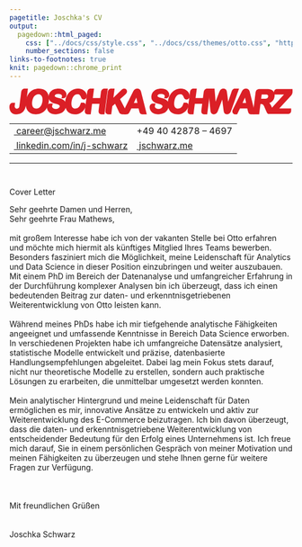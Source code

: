 ```yaml
---
pagetitle: Joschka's CV
output:
  pagedown::html_paged:
    css: ["../docs/css/style.css", "../docs/css/themes/otto.css", "https://use.fontawesome.com/releases/v6.1.1/css/all.css"]
    number_sections: false
links-to-footnotes: true
knit: pagedown::chrome_print
---
```


<!-- disable phone number linking in Mobile Safari? -->
<meta name="format-detection" content="telephone=no">

<!-- Load CSS & Fonts -->
<!-- see lhi.css -->

<!-- CONTENT -->
<div class="cv-page-wrapper">
<div class="cv-head-wrapper">
<div class="cv-head-left">
<div class="svg-container-outer">
<svg xmlns="http://www.w3.org/2000/svg" viewBox="0 0 2419.2 219.3">
<style type="text/css">
.st0{fill:#DB1F26;}
</style>
<path class="st0" d="M2260.5,216.2c-10.5,0-23.8,0-23.8,0s-7.8-19.8-6.3-31.1c0.4-3.1,1.3-6.1,2.6-8.8c1.2-2.4,2.7-4.8,4.4-6.9		c1.5-1.8,3.4-4,5.8-6.7c2.3-2.6,4.4-4.8,6.1-6.7L2346,50.1h-61.7c-8.1,0-23.7,0-23.7,0s-1.1-15.4,0-24.1c0.9-6.7,3.8-12.2,8.6-16.4		c4.8-4.2,11.2-6.3,18.9-6.3h130.4c0,0,1.2,20.5,0,29.7c-1,7.8-3.3,14.3-6.9,19.2c-3,4.2-8.4,10.5-16.7,19.4l-89.4,97.5h77.8		c8.1,0,23.7,0,23.7,0s1.2,15,0,24c-0.9,6.8-3.8,12.4-8.6,16.6c-4.8,4.1-11.1,6.2-19,6.2L2260.5,216.2z"/>
<path class="st0" d="M2223.6,216.2c-6.2,0-12.1,0-15.5-1.9c-3-1.6-6.3-6.4-8.5-10.7c-1.7-3.4-3.9-8.2-6.7-14.6l-11.5-26.4		c-3.9-9.2-7.4-16.1-10.6-20.7c-2.7-3.8-5.4-6.3-8.1-7.6c-3-1.3-7.2-2-12.5-2h-5.5l-11.1,87c0,0-18.4,0-26.1,0c-11.1,0-20,0-20,0		s-5.2-23.6-3.9-33.7L2102.9,35c1.4-10.5,4.8-18.5,10.4-23.7c5.7-5.3,13.7-8,23.9-8h60.4c8.7,0,16.2,0.4,22.3,1.2		c6.7,0.9,12.8,2.7,18.1,5.4c6.5,3.1,12.2,7.6,16.7,13.4c4.6,5.8,7.8,12.5,9.5,20.1c1.7,7.3,2,15.1,1,23.2		c-2.1,16.4-8.4,29.9-18.5,39.9c-6.8,6.7-15.6,12.1-26.1,16.2c2.2,2.4,4.3,5.1,6.4,8c5.3,7.7,10,16,13.9,24.7		c3.8,8.6,6.7,16.5,8.6,23.5c2.1,8,2.9,13.2,2.4,17c-0.5,4-2.2,7.9-4.9,11.6c-2.7,3.6-10,8.5-10,8.5S2228.4,216.2,2223.6,216.2z		 M2174.2,86.9c8.2,0,15.1-0.7,20.7-2.2c4.8-1.2,8.4-3.2,11-6c2.5-2.6,4-6.5,4.7-11.6c0.5-3.8,0.1-6.9-1.2-9.5		c-1.2-2.4-3-4.1-5.6-5.4c-1.1-0.5-5.7-2.1-21.6-2.1h-26.8l-4.7,36.8H2174.2z"/>
<path class="st0" d="M2062.9,219.3c-4.4,0-8.3-0.9-11.5-2.8c-3.2-1.8-5.8-4.3-7.7-7.5c-1.6-2.6-3-6.2-4.4-10.9		c-1.1-4-2.1-7.6-2.9-10.7l-4.1-18.2h-62.4l-24.1,50c0,0-7,0-17.1,0c-7.1,0-13.4-2.9-18.1-8.5c-4.7-5.5-6.6-12-5.7-19		c0.4-3.4,1.4-7,2.9-10.5c1.3-3.1,3.2-7.1,5.9-12.4l63.3-127c1.8-3.6,4-8,6.5-13.1c2.8-5.6,5.6-10.3,8.5-14.1		c3.3-4.3,7.3-7.8,12.1-10.5c5-2.8,10.8-4.2,17.4-4.2c6.8,0,12.6,1.5,17.2,4.5c4.4,2.9,7.9,6.7,10.2,11.3c2,3.8,3.6,8,4.7,12.4		c1,3.9,2.2,9,3.7,15.3l31.6,126.1c2.8,10.8,3.1,24.1,3.1,24.1l-0.5,25.6C2091.3,219.3,2070.1,219.3,2062.9,219.3z M2022.4,122.5		l-9.7-45.6l-21.2,45.6H2022.4z"/>
<path class="st0" d="M1859.2,219.3c-8,0-14.4-2.4-19.1-7c-4.2-4.2-6.9-9-8.1-14.4c-0.9-4.1-2-10.6-3.3-20.1l-10.4-83.7l-32.9,85.6		c-3.6,9.2-6.3,15.7-8.3,19.8c-2.4,5-6.1,9.5-10.9,13.3c-5.3,4.3-11.9,6.5-19.6,6.5c-6.3,0-11.6-1.4-15.7-4.2		c-4.1-2.8-7.3-6.6-9.3-11.5c-1.7-4-2.9-8.8-3.6-14.1c-0.6-4.5-1.1-8.9-1.5-12.9l-13.6-131.7c-0.9-8.3-1.1-14.7-0.5-19.4		c0.9-7.1,9.3-25.4,9.3-25.4s11.7,0,18.8,0c13.9,0,21.7,0,21.7,0l9.3,111.6l27.3-71.7c3.2-8.5,5.8-14.9,8.1-19.5		c2.7-5.4,6.6-10.1,11.6-14c5.5-4.3,12.4-6.5,20.5-6.5c8.7,0,15.5,2.5,20.2,7.6c4.1,4.4,6.8,9.3,7.9,14.6c0.9,4.1,1.9,10.6,3.1,19.7		l8.8,70.2l26.8-79.1c2-6.3,3.8-11.1,5.4-14.7c1.9-4.4,4.8-8.5,8.6-11.9c4.5-4.2,10.3-6.3,17.4-6.3c7.3,0,35.1,0,35.1,0		s-13.9,38.2-17,46.9l-47.5,131.7c-3.3,9.2-6,15.8-8,20.2c-2.4,5.3-6,9.9-10.6,13.8C1874,217.1,1867.2,219.3,1859.2,219.3z"/>
<path class="st0" d="M1663.5,219.3c-10.6,0-16.5-5.3-19.6-9.7c-4.1-5.9-5.4-13.8-4.1-24l7.2-56.2h-63l-11.5,89.9c0,0-18.5,0-26.3,0		c-10.6,0-16.5-5.3-19.6-9.7c-4.1-5.9-5.4-13.8-4.1-24l19.9-154.1c1.3-9.8,4.5-17.5,9.5-22.8c5.4-5.7,12.4-8.6,20.4-8.6		c8.3,0,28.6,0,28.6,0l-10.5,80.1h63l6.3-48.6c1.3-9.8,4.5-17.5,9.7-22.9c5.5-5.6,12.4-8.6,20.2-8.6c8.3,0,28.6,0,28.6,0		l-28.4,219.3C1689.8,219.3,1671.3,219.3,1663.5,219.3z"/>
<path class="st0" d="M1438.3,219.3c-10.3,0-19.8-1.1-28.1-3.2c-8.6-2.2-16.4-5.7-23.2-10.4c-6.8-4.7-12.8-11-17.9-18.6		c-4.5-6.8-8.1-14.5-10.8-22.8c-2.6-8.2-4.3-17.1-4.9-26.4c-0.6-9.1-0.3-18.9,1-29.2c2.1-16.6,6.4-31.7,12.6-44.9		c6.3-13.3,14.5-24.9,24.3-34.4c9.9-9.6,21.1-17,33.5-22c12.3-5,25.3-7.6,38.5-7.6c16.3,0,30.7,3.6,42.7,10.6		c12.1,7.1,21.1,16.1,26.8,26.7c5.8,10.8,8.1,21.4,6.8,31.5c-0.8,6.4-3.7,12.1-8.5,16.9c-5,5-11.1,7.7-17.6,7.7		c-7.3,0-12.9-2.2-16.7-6.6c-2.8-3.2-5.3-8.1-7.9-15c-3-8.2-6.9-14.3-11.6-18.1c-4.4-3.6-10.3-5.3-17.9-5.3		c-12.8,0-23.4,5.1-32.4,15.6c-9.5,11-15.7,27.3-18.4,48.2c-1.8,14-1.5,25.7,0.9,34.7c2.2,8.3,5.8,14.2,11,18		c5.2,3.9,11.7,5.8,19.7,5.8c9,0,16.6-2.3,23.3-6.9c6.8-4.7,12.5-12,17-21.4c2.6-5.8,8.8-22.5,8.8-22.5s8.7,0,18.4,0		c6.9,0,12.9,2.8,17.3,8c4.3,5.1,6,11.6,5.1,18.8c-0.9,7.2-3.6,15-7.8,23.1c-4.2,8-10.2,15.9-17.9,23.4c-7.8,7.7-17.4,14-28.5,18.8		C1464.8,216.9,1452.1,219.3,1438.3,219.3z"/>
<path class="st0" d="M1272.2,50.4c5-3.5,11.3-5.1,19.2-5.2c26.7-0.4,34.9,7.9,35.9,17.9c0.5,5.2-5.4,20.1-5.4,20.1s7.5,0,16,0	c7,0,13.4-2.9,18.6-8.3c4.9-5.1,7.8-11,8.6-17.5c0.8-6.4,0.1-13-2.1-19.7c-2.2-6.6-6.2-12.9-11.8-18.8c-5.6-5.8-13-10.5-22-13.9	c-8.8-3.3-19.4-5-31.7-5c-15.1,0-28.9,2.5-40.9,7.4c-12.3,5-22.4,12.4-29.8,21.9c-7.5,9.5-12.1,20.6-13.7,32.9	c-1.7,13.1,0.1,24.4,5.2,33.6c5,9,12.5,16.2,22.3,21.4c8.9,4.7,20.1,8.9,33.5,12.3c7.4,1.9,32.1,7.1,33.9,19.5	c1.3,8.7-9.3,21.1-24.5,24c-13.6,2.6-26.9-1.7-32.6-5.9c-5.3-3.9-8.8-8.7-8.8-14.3c0-2.7,6.4-25.4,6.4-25.4s-16.8,0-23.1,0	c-7,0-13.4,2.6-18.5,7.5c-5,4.8-8,10.6-8.8,17.4c-1.3,9.9,0.5,20,5.3,30.2c4.7,10.1,11.6,18.3,20.6,24.5	c12.2,8.2,28.4,12.4,48.1,12.4c16.3,0,31-3,43.7-8.8c13-5.9,23.5-14.3,31.3-24.9c7.8-10.6,12.6-22.6,14.3-35.8	c1.4-11.2,0.7-20.9-2.1-29c-2.9-8.2-7.7-15.1-14.1-20.5c-6-5-13.5-9.3-22.3-12.7c-8.2-3.2-17.6-6.2-27.9-8.8	c-7.7-2.2-13.3-3.8-16.6-4.9c-2.8-0.9-5.5-2.3-8.2-3.9c-2.1-1.3-3.5-2.7-4.5-4.4c-0.7-1.2-0.9-2.8-0.6-4.8	C1265.3,56.8,1267.7,53.5,1272.2,50.4z"/>
<path class="st0" d="M1134.4,219.3c-4.4,0-8.3-0.9-11.5-2.8c-3.2-1.8-5.8-4.3-7.7-7.5c-1.6-2.6-3-6.2-4.4-10.9		c-1.1-4-2.1-7.6-2.9-10.7l-4.1-18.2h-62.4l-9.7,20.2c-5,10.5-9.1,17.6-12.5,21.6c-3.1,3.7-9,8.2-19.1,8.2c-7.1,0-18.1,0-18.1,0		s-6.6-20.5-5.7-27.5c0.4-3.4,1.4-6.9,2.9-10.5c1.3-3.1,3.2-7.1,5.9-12.4l63.3-127c1.8-3.6,4-8,6.5-13.1c2.8-5.6,5.6-10.3,8.5-14.1		c3.3-4.3,7.3-7.8,12.1-10.5c5-2.8,10.8-4.2,17.4-4.2c6.8,0,12.6,1.5,17.2,4.5c4.4,2.9,7.9,6.7,10.2,11.3c2,3.8,3.6,8,4.7,12.4		c1,3.9,2.2,9,3.7,15.3l44.8,175.8C1173.3,219.3,1141.6,219.3,1134.4,219.3z M1093.8,122.5l-9.7-45.6l-21.2,45.6H1093.8z"/>
<path class="st0" d="M963.7,219.3c-7.1,0-13-1.8-17.5-5.4c-4-3.2-7.2-7.4-9.5-12.6c-1.7-3.9-3.3-7.5-4.6-10.7l-29.6-61.6		l-23.6,21.4l-8.9,68.9c0,0-18.5,0-26.2,0c-4.8,0-9.4-1.4-13.5-4.1c-4.2-2.7-7.2-6.5-9-11.2l-0.1-0.2l-0.1-0.2		c-1.2-3.5-1.7-7.5-1.5-11.9c0.2-3.5,0.7-8.4,1.5-14.9l18.7-145.4c1.3-9.8,4.5-17.5,9.5-22.8C854.8,3,861.8,0,869.8,0		c8.3,0,28.6,0,28.6,0l-10.2,78l65.9-64.1c4.4-4.3,8-7.4,11.2-9.6c4.1-2.9,9.2-4.3,15-4.3c9.8,0,15.6,4.3,18.8,8		c4.4,5.2,6.3,11.7,5.4,18.8c-1,7.8-5.5,15.4-13.3,22.4l-46.1,41.2l38.7,73.7c3.2,6,5.5,11.2,7,15.9c1.7,5.3,1.5,15.7,1.5,15.7		l-0.1,23.6C992,219.3,971.3,219.3,963.7,219.3z"/>
<path class="st0" d="M785.6,219.3c-10.6,0-16.5-5.3-19.6-9.7c-4.1-5.9-5.4-13.8-4.1-24l7.2-56.2h-63l-11.5,89.9c0,0-18.5,0-26.3,0		c-10.6,0-16.5-5.3-19.6-9.7c-4.1-5.9-5.4-13.8-4.1-24l19.9-154.1c1.3-9.8,4.5-17.5,9.5-22.8C679.3,3,686.4,0,694.3,0		c8.3,0,28.6,0,28.6,0l-10.5,80.1h63l6.3-48.6c1.3-9.8,4.5-17.5,9.7-22.9C796.9,3,803.9,0,811.7,0c8.3,0,28.6,0,28.6,0l-28.4,219.3		C811.9,219.3,793.4,219.3,785.6,219.3z"/>
<path class="st0" d="M560.4,219.3c-10.3,0-19.8-1.1-28.1-3.2c-8.6-2.2-16.4-5.7-23.2-10.4c-6.8-4.7-12.8-11-17.9-18.6		c-4.5-6.8-8.1-14.5-10.8-22.8c-2.6-8.2-4.3-17.1-4.9-26.4c-0.6-9.1-0.3-19,1-29.2c2.1-16.6,6.4-31.7,12.6-44.9		c6.3-13.3,14.5-24.9,24.3-34.4c9.9-9.6,21.1-17,33.5-22c12.3-5,25.3-7.6,38.5-7.6c16.3,0,30.7,3.6,42.7,10.6		c12.1,7.1,21.1,16.1,26.8,26.7c5.8,10.8,8.1,21.4,6.8,31.5c-0.8,6.4-3.7,12.1-8.5,16.9c-5,5-11.1,7.7-17.6,7.7		c-7.3,0-12.9-2.2-16.7-6.6c-2.8-3.2-5.3-8.1-7.9-15c-3-8.2-7-14.3-11.6-18.1c-4.4-3.6-10.3-5.3-17.9-5.3		c-12.8,0-23.4,5.1-32.4,15.6c-9.5,11-15.7,27.3-18.4,48.2c-1.8,14-1.5,25.7,0.9,34.7c2.2,8.3,5.8,14.2,11,18		c5.2,3.9,11.7,5.8,19.7,5.8c9,0,16.6-2.3,23.3-6.9c6.8-4.7,12.5-12,17-21.4c2.6-5.8,8.8-22.5,8.8-22.5s8.7,0,18.4,0		c6.9,0,12.9,2.8,17.3,8c4.3,5.1,6,11.6,5.1,18.8c-0.9,7.2-3.6,15-7.8,23.1c-4.2,8-10.2,15.9-17.9,23.4c-7.8,7.7-17.4,14-28.5,18.8		C586.9,216.9,574.2,219.3,560.4,219.3z"/>
<path class="st0" d="M394.3,50.4c5-3.5,11.3-5.1,19.2-5.2c26.7-0.4,34.9,7.9,35.9,17.9c0.5,5.2-5.4,20.1-5.4,20.1s7.5,0,16,0	c7,0,13.4-2.9,18.6-8.3c4.9-5.1,7.8-11,8.6-17.5c0.8-6.4,0.1-13-2.1-19.7c-2.2-6.6-6.2-12.9-11.8-18.8c-5.6-5.8-13-10.5-22-13.9	c-8.8-3.3-19.4-5-31.7-5c-15.1,0-28.9,2.5-40.9,7.4c-12.3,5-22.4,12.4-29.8,21.9c-7.5,9.5-12.1,20.6-13.7,32.9	c-1.7,13.1,0.1,24.4,5.2,33.6c5,9,12.5,16.2,22.3,21.4c8.9,4.7,20.1,8.9,33.5,12.3c7.4,1.9,32.1,7.1,33.9,19.5	c1.3,8.7-9.3,21.1-24.5,24c-13.6,2.6-26.9-1.7-32.6-5.9c-5.3-3.9-8.8-8.7-8.8-14.3c0-2.7,6.4-25.4,6.4-25.4s-16.8,0-23.1,0	c-7,0-13.4,2.6-18.5,7.5c-5,4.8-8,10.6-8.8,17.4c-1.3,9.9,0.5,20,5.3,30.2c4.7,10.1,11.6,18.3,20.6,24.5	c12.2,8.2,28.4,12.4,48.1,12.4c16.3,0,31-3,43.7-8.8c13-5.9,23.5-14.3,31.3-24.9c7.8-10.6,12.6-22.6,14.3-35.8	c1.4-11.2,0.7-20.9-2.1-29c-2.9-8.2-7.7-15.1-14.1-20.5c-6-5-13.5-9.3-22.3-12.7c-8.2-3.2-17.6-6.2-27.9-8.8	c-7.7-2.2-13.3-3.8-16.6-4.9c-2.8-0.9-5.5-2.3-8.2-3.9c-2.1-1.3-3.5-2.7-4.5-4.4c-0.7-1.2-0.9-2.8-0.6-4.8	C387.4,56.8,389.8,53.5,394.3,50.4z"/>
<path class="st0" d="M225.2,219.3c-15.5,0-29.4-2.8-41.1-8.2c-12-5.5-21.8-13.5-29.1-23.7c-7.1-10-12-22.1-14.5-35.9		c-2.4-13.4-2.6-28.1-0.6-43.5c2-15.8,6.1-30.5,12.1-43.8c6.1-13.4,13.9-25,23.4-34.5c9.6-9.6,20.8-17,33.5-22.1		C221.5,2.6,235.5,0,250.6,0c20.6,0,38.1,4.6,52,13.7c14.2,9.3,24.2,22.6,29.9,39.5c5.4,16.3,6.8,35.6,4,57.2		c-2,15.9-6,30.5-11.7,43.6c-5.8,13.2-13.6,24.9-23.1,34.7c-9.6,9.9-21,17.5-33.8,22.8C255,216.7,240.7,219.3,225.2,219.3z		 M246.5,48.5c-6.2,0-12.1,1.3-17.7,3.7c-5.6,2.5-10.7,6.2-15.2,11c-4.6,4.9-8.6,11.5-12,19.4c-3.4,8.1-5.9,17.4-7.2,27.6		c-1.3,10.3-1.3,19.6,0,27.7c1.3,7.7,3.6,14.1,6.9,18.9c3.2,4.8,7,8.2,11.6,10.5c4.6,2.3,10,3.5,16.1,3.5c8,0,15.5-2.1,22.9-6.4		c7.3-4.3,13.7-11.2,19-20.4c5.5-9.6,9.2-21.7,11-36c1.7-13.1,1.2-24.5-1.5-33.8c-2.5-8.7-6.5-15-12.4-19.3		C262.2,50.6,255.2,48.5,246.5,48.5z"/>
<path class="st0" d="M130,0c-8,0-15,3-20.4,8.6c-4.8,5.1-8,12.4-9.3,21.6L84.4,153.8c-1.3,10.1-9.9,17.5-19.8,17.5	c-0.9,0-1.7-0.1-2.6-0.2c-11-1.4-18.7-11.4-17.3-22.4l3.6-28c-4.4,0-12.6,0-19.4,0c-7.2,0-13.5,2.4-18.8,7.1	c-5.2,4.7-8.4,11.2-9.5,19.5c-0.8,6.6-0.8,13.5,0.1,20.7c0.9,7.2,2.5,13.7,4.9,19.4c4.6,11.2,11.8,19.4,21.3,24.5	c9,4.8,20.5,7.3,34.3,7.3c15.2,0,28.8-3.4,40.5-10.2c11.7-6.8,20.9-16.4,27.2-28.6c3.6-7,6.3-14,8-20.9c1.6-6.5,3-14.5,4.2-23.6	L157.9,0C157.9,0,140.8,0,130,0z"/>
</svg>
</div>
<table class="cv-contact-table">
<tr>
<td><i class="fa fa-envelope fa-fw"></i><a class="no-hyper" href="mailto:career@jschwarz.me">&nbsp;career@jschwarz.me</a></td>
<td><i class="fa fa-phone fa-fw"></i> +49 40 42878 – 4697</td>
</tr>
<tr>
<td><i class="fa-brands fa-linkedin fa-fw"></i><a class="no-hyper" target="_blank" href="https://linkedin.com/in/j-schwarz">&nbsp;linkedin.com/in/j-schwarz</a></td>
<td><i class="fa-solid fa-globe fa-fw"></i><a class="no-hyper" target="_blank" href="https://jschwarz.me">&nbsp;jschwarz.me</a></td>
</tr>
</table>
</div>
</div>
<hr>
<div style="padding-top:2em;">
<span class="ot-cl">Cover Letter</span>
<p>Sehr geehrte Damen und Herren,<br>
Sehr geehrte Frau Mathews,<br><br>
mit großem Interesse habe ich von der vakanten Stelle bei Otto erfahren und möchte mich hiermit als künftiges Mitglied Ihres Teams bewerben. Besonders fasziniert mich die Möglichkeit, meine Leidenschaft für Analytics und Data Science in dieser Position einzubringen und weiter auszubauen. Mit einem PhD im Bereich der Datenanalyse und umfangreicher Erfahrung in der Durchführung komplexer Analysen bin ich überzeugt, dass ich einen bedeutenden Beitrag zur daten- und erkenntnisgetriebenen Weiterentwicklung von Otto leisten kann.<br><br>
Während meines PhDs habe ich mir tiefgehende analytische Fähigkeiten angeeignet und umfassende Kenntnisse in Bereich Data Science erworben. In verschiedenen Projekten habe ich umfangreiche Datensätze analysiert, statistische Modelle entwickelt und präzise, datenbasierte Handlungsempfehlungen abgeleitet. Dabei lag mein Fokus stets darauf, nicht nur theoretische Modelle zu erstellen, sondern auch praktische Lösungen zu erarbeiten, die unmittelbar umgesetzt werden konnten.<br><br>
Mein analytischer Hintergrund und meine Leidenschaft für Daten ermöglichen es mir, innovative Ansätze zu entwickeln und aktiv zur Weiterentwicklung des E-Commerce beizutragen. Ich bin davon überzeugt, dass die daten- und erkenntnisgetriebene Weiterentwicklung von entscheidender Bedeutung für den Erfolg eines Unternehmens ist. Ich freue mich darauf, Sie in einem persönlichen Gespräch von meiner Motivation und meinen Fähigkeiten zu überzeugen und stehe Ihnen gerne für weitere Fragen zur Verfügung.
<br><br><br><br>
Mit freundlichen Grüßen<br><br><br>
Joschka Schwarz
</p>
</div>
</div>